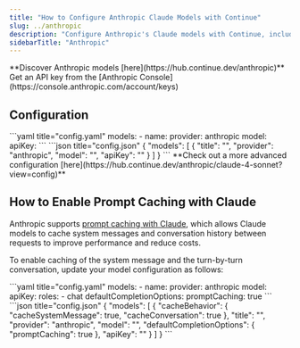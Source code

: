 ```yaml
---
title: "How to Configure Anthropic Claude Models with Continue"
slug: ../anthropic
description: "Configure Anthropic's Claude models with Continue, including Claude 4 Sonnet with prompt caching capabilities to improve performance and reduce costs for chat applications"
sidebarTitle: "Anthropic"
---
```


<Tip>
  **Discover Anthropic models [here](https://hub.continue.dev/anthropic)**
</Tip>

<Info>
  Get an API key from the [Anthropic Console](https://console.anthropic.com/account/keys)
</Info>

## Configuration

<Tabs>
  <Tab title="YAML">
  ```yaml title="config.yaml"
  models:
    - name: <MODEL_NAME>
      provider: anthropic
      model: <MODEL_ID>
      apiKey: <YOUR_ANTHROPIC_API_KEY>
  ```
  </Tab>
  <Tab title="JSON (Deprecated)">
  ```json title="config.json"
  {
    "models": [
      {
        "title": "<MODEL_NAME>",
        "provider": "anthropic",
        "model": "<MODEL_ID>",
        "apiKey": "<YOUR_ANTHROPIC_API_KEY>"
      }
    ]
  }
  ```
  </Tab>
</Tabs>

<Info>
  **Check out a more advanced configuration [here](https://hub.continue.dev/anthropic/claude-4-sonnet?view=config)**
</Info>

## How to Enable Prompt Caching with Claude

Anthropic supports [prompt caching with Claude](https://docs.anthropic.com/en/docs/build-with-claude/prompt-caching), which allows Claude models to cache system messages and conversation history between requests to improve performance and reduce costs.

To enable caching of the system message and the turn-by-turn conversation, update your model configuration as follows:

<Tabs>
  <Tab title="YAML">
  ```yaml title="config.yaml"
  models:
    - name: <MODEL_NAME>
      provider: anthropic
      model: <MODEL_ID>
      apiKey: <YOUR_ANTHROPIC_API_KEY>
      roles:
        - chat
      defaultCompletionOptions:
        promptCaching: true
  ```
  </Tab>
  <Tab title="JSON (Deprecated)">
  ```json title="config.json"
  {
    "models": [
      {
        "cacheBehavior": {
          "cacheSystemMessage": true,
          "cacheConversation": true
        },
        "title": "<MODEL_NAME>",
        "provider": "anthropic",
        "model": "<MODEL_ID>",
        "defaultCompletionOptions": {
          "promptCaching": true
        },
        "apiKey": "<YOUR_ANTHROPIC_API_KEY>"
      }
    ]
  }
  ```
  </Tab>
</Tabs>
